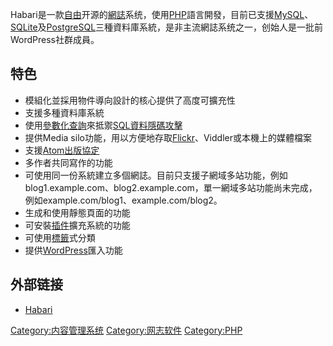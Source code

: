 {{noteTA
| G1=IT
}}
{{Infobox Software
| name                   = Habari
| logo                   = 
| screenshot             = 
| caption                = Spread the News
| developer              = Habari 社群
| status                 = 支援，開發中
| released               = 2007年4月3日
| latest release version = 0.9.1
| latest release date    = {{release date and age|2013|4|4}}
| operating_system       = [[跨平台|跨平台]]
| platform               = [[PHP|PHP]]
| genre                  = [[部落格軟體|部落格軟體]]
| license                = [[Apache許可證|Apache許可證]] 2.0
| website                = [https://web.archive.org/web/20080905072432/http://habariproject.org/ habariproject.org]
}}

Habari是一款[[自由软件|自由]]开源的[[網誌|網誌]]系统，使用[[PHP|PHP]]語言開發，目前已支援[[MySQL|MySQL]]、[[SQLite|SQLite]]及[[PostgreSQL|PostgreSQL]]三種資料庫系統，是非主流網誌系统之一，创始人是一批前WordPress社群成員。

== 特色 ==
* 模組化並採用物件導向設計的核心提供了高度可擴充性
* 支援多種資料庫系統
* 使用[[參數化查詢|參數化查詢]]來抵禦[[SQL資料隱碼攻擊|SQL資料隱碼攻擊]]
* 提供Media silo功能，用以方便地存取[[Flickr|Flickr]]、Viddler或本機上的媒體檔案
* 支援[[Atom_(標準)|Atom出版協定]]
* 多作者共同寫作的功能
* 可使用同一份系統建立多個網誌。目前只支援子網域多站功能，例如blog1.example.com、blog2.example.com，單一網域多站功能尚未完成，例如example.com/blog1、example.com/blog2。
* 生成和使用靜態頁面的功能
* 可安裝[[插件|插件]]擴充系統的功能
* 可使用[[標籤_(元數據)|標籤]]式分類
* 提供[[WordPress|WordPress]]匯入功能

== 外部链接 ==
*[https://web.archive.org/web/20080905072432/http://habariproject.org/ Habari]

[[Category:内容管理系统|Category:内容管理系统]]
[[Category:网志软件|Category:网志软件]]
[[Category:PHP|Category:PHP]]